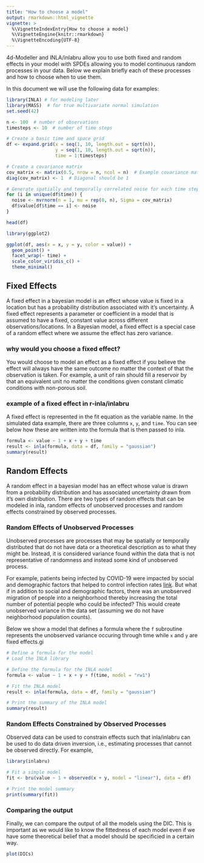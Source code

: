```yaml
---
title: "How to choose a model"
output: rmarkdown::html_vignette
vignette: >
  %\VignetteIndexEntry{How to choose a model}
  %\VignetteEngine{knitr::rmarkdown}
  %\VignetteEncoding{UTF-8}
---
```


4d-Modeller and INLA/inlabru allow you to use both fixed and random effects in your model with SPDEs allowing you to model continuous random processes in your data. Below we explain briefly each of these processes and how to choose when to use them.

In this document we will use the following data for examples:

```r
library(INLA) # for modeling later
library(MASS)  # for true multivariate normal simulation
set.seed(42)

n <- 100  # number of observations
timesteps <- 10  # number of time steps

# Create a basic time and space grid
df <- expand.grid(x = seq(1, 10, length.out = sqrt(n)),
                  y = seq(1, 10, length.out = sqrt(n)),
                  time = 1:timesteps)

# Create a covariance matrix
cov_matrix <- matrix(0.5, nrow = n, ncol = n)  # Example covariance matrix with 0.5 correlation
diag(cov_matrix) <- 1  # Diagonal should be 1

# Generate spatially and temporally correlated noise for each time step
for (i in unique(df$time)) {
  noise <- mvrnorm(n = 1, mu = rep(0, n), Sigma = cov_matrix)
  df$value[df$time == i] <- noise
}

head(df)

library(ggplot2)

ggplot(df, aes(x = x, y = y, color = value)) +
  geom_point() +
  facet_wrap(~ time) +
  scale_color_viridis_c() +
  theme_minimal()


```

## Fixed Effects

A fixed effect in a bayesian model is an effect whose value is fixed in a location but has a probability distribution associated with it's uncertainty. A fixed effect represents a parameter or coefficient in a model that is assumed to have a fixed, constant value across different observations/locations. In a Bayesian model, a fixed effect is a special case of a random effect where we assume the effect has zero variance.

### why would you choose a fixed effect?

You would choose to model an effect as a fixed effect if you believe the effect will always have the same outcome no matter the context of that the observation is taken. For example, a unit of rain should fill a reservoir by that an equivalent unit no matter the conditions given constant climatic conditions with non-porous soil.

### example of a fixed effect in r-inla/inlabru

A fixed effect is represented in the fit equation as the variable name. In the simulated data example, there are three columns `x`, `y`, and `time`. You can see below how these are written into the formula that is then passed to inla.

```r
formula <- value ~ 1 + x + y + time
result <- inla(formula, data = df, family = "gaussian")
summary(result)
```

## Random Effects

A random effect in a bayesian model has an effect whose value is drawn from a probability distribution and has associated uncertainty drawn from it's own distribution. There are two types of random effects that can be modeled in inla, random effects of unobserved processes and random effects constrained by observed processes.

### Random Effects of Unobserved Processes

Unobserved processes are processes that may be spatially or temporally distributed that do not have data or a theoretical description as to what they might be. Instead, it is considered variance found within the data that is not representative of randomness and instead some kind of unobserved process.

For example, patients being infected by COVID-19 were impacted by social and demographic factors that helped to control infection rates [link](link_to_covid_tutorial). But what if in addition to social and demographic factors, there was an unobserved migration of people into a neighborhood thereby increasing the total number of potential people who could be infected? This would create unobserved variance in the data set (assuming we do not have neighborhood population counts).

Below we show a model that defines a formula where the `f` subroutine represents the unobserved variance occuring through time while `x` and `y` are fixed effects.gi

```r
# Define a formula for the model
# Load the INLA library

# Define the formula for the INLA model
formula <- value ~ 1 + x + y + f(time, model = "rw1")

# Fit the INLA model
result <- inla(formula, data = df, family = "gaussian")

# Print the summary of the INLA model
summary(result)
```


### Random Effects Constrained by Observed Processes

Observed data can be used to constrain effects such that inla/inlabru can be used to do data driven inversion, i.e., estimating processes that cannot be observed directly. For example, 

<!-- TODO: come up with example -->

```r
library(inlabru)

# Fit a simple model
fit <- bru(value ~ 1 + observed(x + y, model = "linear"), data = df)

# Print the model summary
print(summary(fit))
```

### Comparing the output

Finally, we can compare the output of all the models using the DIC. This is important as we would like to know the fittedness of each model even if we have some theoretical belief that a model should be specificied in a certain way.

```r
plot(DICs)
```